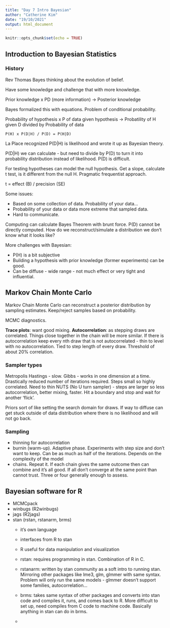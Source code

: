```yaml
---
title: "Day 7 Intro Bayesian"
author: "Catherine Kim"
date: "19/10/2021"
output: html_document
---
```


```r
knitr::opts_chunk$set(echo = TRUE)
```

## Introduction to Bayesian Statistics

### History

Rev Thomas Bayes thinking about the evolution of belief.

Have some knowledge and challenge that with more knowledge.

Prior knowledge x PD (more information) -> Posterior knowledge

Bayes formalized this with equations. Problem of conditional probability.

Probability of hypothesis x P of data given hypothesis -> Probatility of H given D
    divided by Probability of data
    
    P(H) x P(D|H) / P(D) = P(H|D)
    
La Place recognized P(D|H) is likelihood and wrote it up as Bayesian theory.

P(D|H) we can calculate - but need to divide by P(D) to turn it into probability distribution instead of likelihood. P(D) is difficult.

For testing hypotheses can model the null hypothesis. Get a slope, calculate t test, is it different from the null H. Pragmatic frequentist approach.

t = effect (B) / precision (SE)

Some issues:

- Based on some collection of data. Probability of your data...
- Probability of your data or data more extreme that sampled data.
- Hard to communicate.

Computing can calculate Bayes Theorem with brunt force. P(D) cannot be directly computed. How do we reconstruct/simulate a distribution we don't know what it looks like?

More challenges with Bayesian:

- P(H) is a bit subjective
- Building a hypothesis with prior knowledge (former experiments) can be good.
- Can be diffuse - wide range - not much effect or very tight and influential.

## Markov Chain Monte Carlo

Markov Chain Monte Carlo can reconstruct a posterior distribution by sampling estimates. Keep/reject samples based on probability. 

MCMC diagnostics.

**Trace plots**:  want good mixing.
**Autocorrelation**: as stepping draws are correlated. Things close together in the chain will be more similar. If there is autocorrelation keep every nth draw that is not autocorrelated - thin to level with no autocorrelation. Tied to step length of every draw. Threshold of about 20% correlation.

### Sampler types

Metropolis Hastings - slow.
Gibbs - works in one dimension at a time. Drastically reduced number of iterations required. Steps small so highly correlated. Need to thin
NUTS (No U turn sampler) - steps are larger so less autocorrelation, better mixing, faster. Hit a boundary and stop and wait for another 'flick'.

Priors sort of like setting the search domain for draws. If way to diffuse can get stuck outside of data distribution where there is no likelihood and will not go back.

### Sampling

- thinning for autocorrelation
- burnin (warm-up). Adaptive phase. Experiments with step size and don't want to keep. Can be as much as half of the iterations. Depends on the complexity of the model
- chains. Repeat it. If each chain gives the same outcome then can combine and it's all good. If all don't converge at the same point than cannot trust. Three or four generally enough to assess.

## Bayesian software for R

- MCMCpack
- winbugs (R2winbugs)
- jags (R2jags)
- stan (rstan, rstanarm, brms)
    - it's own language
    - interfaces from R to stan
    - R useful for data manipulation and visualization
    
    - rstan: requires programming in stan. Combination of R in C.
    - rstanarm: written by stan community as a soft intro to running stan. Mirroring other packages like lme3, glm, glmmer with same syntax. Problem will only run the same models - glmmer doesn't support some families, autocorrelation...
    - brms: takes same syntax of other packages and converts into stan code and compiles it, runs, and comes back to R. More difficult to set up, need compiles from C code to machine code. Basically anything in stan can do in brms. 
    -


